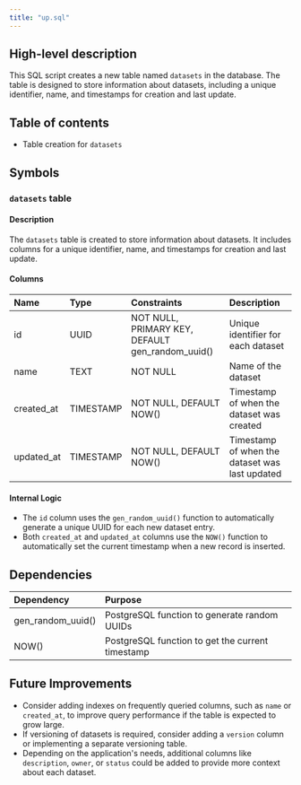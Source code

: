 ```yaml
---
title: "up.sql"
---
```


## High-level description
This SQL script creates a new table named `datasets` in the database. The table is designed to store information about datasets, including a unique identifier, name, and timestamps for creation and last update.

## Table of contents
- Table creation for `datasets`

## Symbols

### `datasets` table
#### Description
The `datasets` table is created to store information about datasets. It includes columns for a unique identifier, name, and timestamps for creation and last update.

#### Columns
| Name | Type | Constraints | Description |
|:-----|:-----|:------------|:------------|
| id | UUID | NOT NULL, PRIMARY KEY, DEFAULT gen_random_uuid() | Unique identifier for each dataset |
| name | TEXT | NOT NULL | Name of the dataset |
| created_at | TIMESTAMP | NOT NULL, DEFAULT NOW() | Timestamp of when the dataset was created |
| updated_at | TIMESTAMP | NOT NULL, DEFAULT NOW() | Timestamp of when the dataset was last updated |

#### Internal Logic
- The `id` column uses the `gen_random_uuid()` function to automatically generate a unique UUID for each new dataset entry.
- Both `created_at` and `updated_at` columns use the `NOW()` function to automatically set the current timestamp when a new record is inserted.

## Dependencies
| Dependency | Purpose |
|:-----------|:--------|
| gen_random_uuid() | PostgreSQL function to generate random UUIDs |
| NOW() | PostgreSQL function to get the current timestamp |

## Future Improvements
- Consider adding indexes on frequently queried columns, such as `name` or `created_at`, to improve query performance if the table is expected to grow large.
- If versioning of datasets is required, consider adding a `version` column or implementing a separate versioning table.
- Depending on the application's needs, additional columns like `description`, `owner`, or `status` could be added to provide more context about each dataset.
